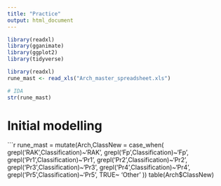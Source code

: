 ```yaml
---
title: "Practice"
output: html_document
---
```


```r
library(readxl)
library(gganimate)
library(ggplot2)
library(tidyverse)
```




```r
library(readxl)
rune_mast <- read_xls("Arch_master_spreadsheet.xls")
```

```r
# IDA
str(rune_mast)
```

# Initial modelling

```r
rune_mast = mutate(Arch,ClassNew = case_when(
  grepl('RAK',Classification)~'RAK',
  grepl('Fp',Classification)~'Fp',
  grepl('Pr1',Classification)~'Pr1',
  grepl('Pr2',Classification)~'Pr2',
  grepl('Pr3',Classification)~'Pr3',
  grepl('Pr4',Classification)~'Pr4',
  grepl('Pr5',Classification)~'Pr5',
  TRUE~ 'Other'
))
table(Arch$ClassNew)
